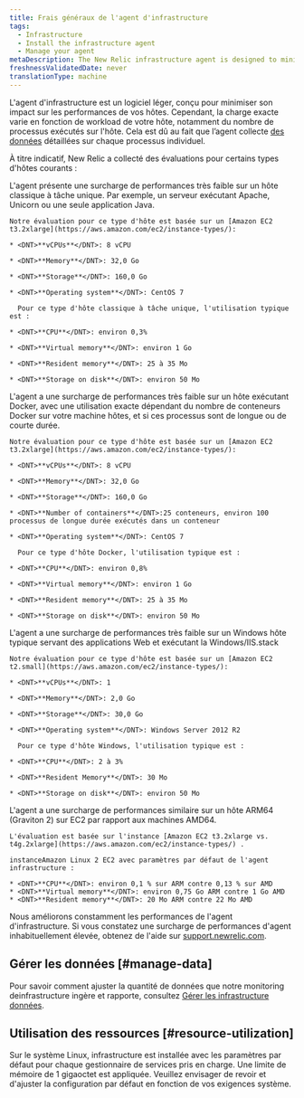 ```yaml
---
title: Frais généraux de l'agent d'infrastructure
tags:
  - Infrastructure
  - Install the infrastructure agent
  - Manage your agent
metaDescription: The New Relic infrastructure agent is designed to minimize its performance impact. This document outlines resource usage for common scenarios.
freshnessValidatedDate: never
translationType: machine
---
```


L'agent d'infrastructure est un logiciel léger, conçu pour minimiser son impact sur les performances de vos hôtes. Cependant, la charge exacte varie en fonction de workload de votre hôte, notamment du nombre de processus exécutés sur l'hôte. Cela est dû au fait que l’agent collecte [des données](/docs/data-analysis/metrics/analyze-your-metrics/data-collection-metric-timeslice-event-data#event-data) détaillées sur chaque processus individuel.

À titre indicatif, New Relic a collecté des évaluations pour certains types d'hôtes courants :

<CollapserGroup>
  <Collapser id="single-task" title="Hôte Linux monotâche">
    L'agent présente une surcharge de performances très faible sur un hôte classique à tâche unique. Par exemple, un serveur exécutant Apache, Unicorn ou une seule application Java.

    Notre évaluation pour ce type d'hôte est basée sur un [Amazon EC2 t3.2xlarge](https://aws.amazon.com/ec2/instance-types/):

    * <DNT>**vCPUs**</DNT>: 8 vCPU

    * <DNT>**Memory**</DNT>: 32,0 Go

    * <DNT>**Storage**</DNT>: 160,0 Go

    * <DNT>**Operating system**</DNT>: CentOS 7

      Pour ce type d'hôte classique à tâche unique, l'utilisation typique est :

    * <DNT>**CPU**</DNT>: environ 0,3%

    * <DNT>**Virtual memory**</DNT>: environ 1 Go

    * <DNT>**Resident memory**</DNT>: 25 à 35 Mo

    * <DNT>**Storage on disk**</DNT>: environ 50 Mo
  </Collapser>

  <Collapser id="docker-host" title="Hôte Linux Docker">
    L'agent a une surcharge de performances très faible sur un hôte exécutant Docker, avec une utilisation exacte dépendant du nombre de conteneurs Docker sur votre machine hôtes, et si ces processus sont de longue ou de courte durée.

    Notre évaluation pour ce type d'hôte est basée sur un [Amazon EC2 t3.2xlarge](https://aws.amazon.com/ec2/instance-types/):

    * <DNT>**vCPUs**</DNT>: 8 vCPU

    * <DNT>**Memory**</DNT>: 32,0 Go

    * <DNT>**Storage**</DNT>: 160,0 Go

    * <DNT>**Number of containers**</DNT>:25 conteneurs, environ 100 processus de longue durée exécutés dans un conteneur

    * <DNT>**Operating system**</DNT>: CentOS 7

      Pour ce type d'hôte Docker, l'utilisation typique est :

    * <DNT>**CPU**</DNT>: environ 0,8%

    * <DNT>**Virtual memory**</DNT>: environ 1 Go

    * <DNT>**Resident memory**</DNT>: 25 à 35 Mo

    * <DNT>**Storage on disk**</DNT>: environ 50 Mo
  </Collapser>

  <Collapser id="windows-host" title="Hôte Windows">
    L'agent a une surcharge de performances très faible sur un Windows hôte typique servant des applications Web et exécutant la Windows/IIS.stack

    Notre évaluation pour ce type d'hôte est basée sur un [Amazon EC2 t2.small](https://aws.amazon.com/ec2/instance-types/):

    * <DNT>**vCPUs**</DNT>: 1

    * <DNT>**Memory**</DNT>: 2,0 Go

    * <DNT>**Storage**</DNT>: 30,0 Go

    * <DNT>**Operating system**</DNT>: Windows Server 2012 R2

      Pour ce type d'hôte Windows, l'utilisation typique est :

    * <DNT>**CPU**</DNT>: 2 à 3%

    * <DNT>**Resident Memory**</DNT>: 30 Mo

    * <DNT>**Storage on disk**</DNT>: environ 50 Mo
  </Collapser>

  <Collapser id="arm64" title="Hôte Linux ARM64">
    L'agent a une surcharge de performances similaire sur un hôte ARM64 (Graviton 2) sur EC2 par rapport aux machines AMD64.

    L'évaluation est basée sur l'instance [Amazon EC2 t3.2xlarge vs. t4g.2xlarge](https://aws.amazon.com/ec2/instance-types/) .

    instanceAmazon Linux 2 EC2 avec paramètres par défaut de l'agent infrastructure :

    * <DNT>**CPU**</DNT>: environ 0,1 % sur ARM contre 0,13 % sur AMD
    * <DNT>**Virtual memory**</DNT>: environ 0,75 Go ARM contre 1 Go AMD
    * <DNT>**Resident memory**</DNT>: 20 Mo ARM contre 22 Mo AMD
  </Collapser>
</CollapserGroup>

Nous améliorons constamment les performances de l'agent d'infrastructure. Si vous constatez une surcharge de performances d'agent inhabituellement élevée, obtenez de l'aide sur [support.newrelic.com](https://support.newrelic.com).

## Gérer les données [#manage-data]

Pour savoir comment ajuster la quantité de données que notre monitoring deinfrastructure ingère et rapporte, consultez [Gérer les infrastructure données](/docs/infrastructure/manage-your-data/data-instrumentation/manage-infrastructure-data-reporting).

## Utilisation des ressources [#resource-utilization]

Sur le système Linux, infrastructure est installée avec les paramètres par défaut pour chaque gestionnaire de services pris en charge. Une limite de mémoire de 1 gigaoctet est appliquée. Veuillez envisager de revoir et d'ajuster la configuration par défaut en fonction de vos exigences système.